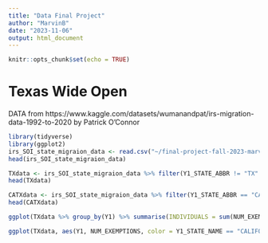 ```yaml
---
title: "Data Final Project"
author: "MarvinB"
date: "2023-11-06"
output: html_document
---
```


```r
knitr::opts_chunk$set(echo = TRUE)
```

# Texas Wide Open
DATA from https://www.kaggle.com/datasets/wumanandpat/irs-migration-data-1992-to-2020
by Patrick O'Connor

```r
library(tidyverse)
library(ggplot2)
irs_SOI_state_migraion_data <- read.csv("~/final-project-fall-2023-marvinb/irs_SOI_state_migraion_data.csv")
head(irs_SOI_state_migraion_data)
```


```r
TXdata <- irs_SOI_state_migraion_data %>% filter(Y1_STATE_ABBR != "TX" & Y2_STATE_ABBR == "TX") %>% select(Y1, NUM_EXEMPTIONS, AGI, Y1_STATE_NAME)
head(TXdata)

CATXdata <- irs_SOI_state_migraion_data %>% filter(Y1_STATE_ABBR == "CA" & Y2_STATE_ABBR == "TX")
head(CATXdata)

ggplot(TXdata %>% group_by(Y1) %>% summarise(INDIVIDUALS = sum(NUM_EXEMPTIONS)), aes(Y1, y = INDIVIDUALS)) + geom_line() + geom_point() 

ggplot(TXdata, aes(Y1, NUM_EXEMPTIONS, color = Y1_STATE_NAME == "CALIFORNIA")) + geom_point() + geom_line()
```
